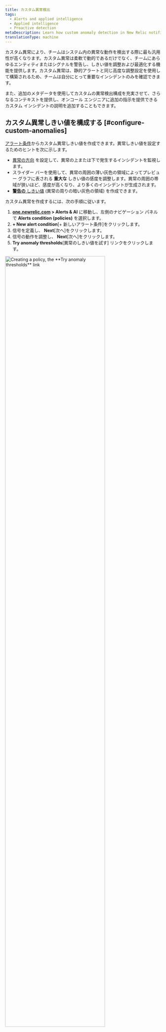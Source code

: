 ```yaml
---
title: カスタム異常検出
tags:
  - Alerts and applied intelligence
  - Applied intelligence
  - Proactive detection
metaDescription: Learn how custom anomaly detection in New Relic notifies you of unusual app behavior.
translationType: machine
---
```







カスタム異常により、チームはシステム内の異常な動作を検出する際に最も汎用性が高くなります。カスタム異常は柔軟で動的であるだけでなく、チームにあらゆるエンティティまたはシグナルを警告し、しきい値を調整および最適化する機能を提供します。カスタム異常は、静的アラートと同じ高度な調整設定を使用して構築されるため、チームは自分にとって重要なインシデントのみを確認できます。

また、追加のメタデータを使用してカスタムの異常検出構成を充実させて、さらなるコンテキストを提供し、オンコール エンジニアに追加の指示を提供できるカスタム インシデントの説明を追加することもできます。

## カスタム異常しきい値を構成する [#configure-custom-anomalies]

[アラート条件](/docs/alerts-applied-intelligence/new-relic-alerts/alert-conditions/create-nrql-alert-conditions/)からカスタム異常しきい値を作成できます。異常しきい値を設定するためのヒントを次に示します。

* [異常の方向](#anomaly-direction) を設定して、異常の上または下で発生するインシデントを監視します。
* スライダー バーを使用して、異常の周囲の薄い灰色の領域によってプレビュー グラフに表される **重大な** しきい値の感度を調整します。異常の周囲の帯域が狭いほど、感度が高くなり、より多くのインシデントが生成されます。
* [**警告の** しきい値](/docs/alerts-applied-intelligence/new-relic-alerts/advanced-alerts/advanced-techniques/set-thresholds-alert-condition/#threshold-levels) (異常の周りの暗い灰色の領域) を作成できます。

カスタム異常を作成するには、次の手順に従います。

1. **[one.newrelic.com](https://one.newrelic.com/all-capabilities) > Alerts & AI** に移動し、左側のナビゲーション パネルで **Alerts condition (policies)** を選択します。
2. **+ New alert condition**\[+ 新しいアラート条件]をクリックします。
3. 信号を定義し、 **Next**\[次へ]をクリックします。
4. 信号の動作を調整し、 **Next**\[次へ]をクリックします。
5. **Try anomaly thresholds**\[異常のしきい値を試す] リンクをクリックします。

<img
  width="80%;"
  title="Creating a policy, the **Try anomaly thresholds** link"
  alt="Creating a policy, the **Try anomaly thresholds** link"
  src={alertsTryAnomalyThresholds}
/>

6. しきい値タイプとして「異常」を選択した後、1 つ以上のしきい値の設定を構成する必要があります。異常検出は、以前のアクティビティに基づいて、次のデータ ポイントがどうなるかを予測します。カスタム異常検出のしきい値は、シグナル値が予測された値から離れている標準偏差の数です。

   しきい値を構成するには、次のことを行う必要があります。

   * 「しきい値の方向」を上、下、または両方に設定します。これは、信号値 (クエリの出力) が予測値を上回っている場合、予測値を下回っている場合、またはそのいずれかである場合にのみ、インシデントを作成することを意味します。

     このフィールドは、指定された期間中のデータ ポイントの数がしきい値外でなければならないことを示します。 オプションは 、**for at least**\[少なくとも] と **at least once in**\[少なくとも一度]です。 **for at least**\[少なくとも] を選択すると 、インシデントが開かれる前に、指定された期間、シグナルのすべてのデータ ポイントがしきい値の範囲外にある必要があります。 インシデントをクローズするには、逆が成り立つ必要があります。 オプション **at least once in**\[少なくとも一度]とは、 信号のデータ ポイントのいずれかがしきい値を超えるとすぐに、インシデントが開始されることを意味します。 このオプションを使用すると、インシデントをいつオープンするかを決定する際に、期間は関係ありません。 ただし、これはインシデントのクローズに関連しています。 シグナルのすべてのデータ ポイントは、指定された期間、しきい値内にある必要があります

   * 「しきい値期間」を設定します。これは、インシデントが開かれる前にシグナル値がしきい値外に留まらなければならない時間と考えてください。逆に、インシデントがクローズされるためにシグナルがしきい値内にある必要がある時間でもあります。

     このフィールドは、上記の期間に対応します。これは、信号が定義されているしきい値に違反している必要がある長さです。これは、実際のしきい値期間です。

   * 「しきい値レベル」を設定します。カスタム異常検出の場合、これはシグナルのデータ ポイントが予測した値からの標準偏差の数です。

<img
  width="80%;"
  title="Set anomaly thresholds"
  alt="Set anomaly thresholds"
  src={alertsSetAnomalyThresholds}
/>

7. **Next**\[次へ]をクリックします。
8. アラート条件の詳細を追加し、 **Save condition**\[条件を保存]をクリックします。

## マルチシグナル条件のしきい値の設定 (ファセット クエリ) [#faceted-queries]

手順 1 でクエリをどのように定義したかによっては、アラート条件が 1 つだけでなく、多くのシグナルを監視している場合があります。NRQL を使用する場合、これらのクエリは [`FACET` 句](/docs/query-your-data/nrql-new-relic-query-language/get-started/nrql-syntax-clauses-functions/#sel-facet)を使用します。1 つのアラート条件で監視できるシグナルの最大数は 5,000 です。指定したしきい値設定は、この条件によって監視されるすべての信号に同じように適用されます。各信号は個別に監視および評価されますが、設定はすべての信号に一貫して適用されます。プレビュー チャートには最大 500 個のシグナルのみが表示されます。ただし、チャートに複数のシグナルが表示されている場合、予測シグナルとしきい値バンドは表示されません。理想的なしきい値を決定する際にその情報を表示するには、凡例から時系列シグナルの 1 つを選択して、グラフを 1 つの時系列にフィルター処理します。

<img
  title="Faceted anomalies"
  alt="A screenshot depicting faceted anomalies"
  src={alertsFacetedAnomalies}
/>

<img
  title="Configured faceted anomalies"
  alt="A screenshot depicting a deeper dive into facted anomalies "
  src={alertsFacetedAnomaliesTwo}
/>

## 異常の方向: 上限または下限の範囲を選択します [#anomaly-direction]

予測値を上回る (「上限」) か、予測値を下回る (「下限」) か、または上回るか下回るかを条件で検索するかどうかを選択できます。これらは、予測方向セレクターで選択します。

使用例：

* エラー率のようなデータ ソースには上限設定を使用する場合があります。これは、通常、データ ソースが上昇する場合のみ考慮し、下降する場合は考慮しないためです。
* スループットのようなデータ ソースには \[下限] 設定を使用できます。これは、突然の上昇変動が非常に一般的であるためですが、突然の大幅な下降は問題を示している可能性があるためです。

以下に、それぞれの異常方向の設定で、データの大きな変動がどのように扱われるかに関する例を示します。赤色の領域はインシデントを表します。

<img
  title="A screenshot of anomaly details in the New Relic UI"
  alt="A screenshot demonstrating how to select upper and lower ranges for anomalies"
  src={alertsAnomaliesSetUpperandLowerRanges}
/>

## 予測値の計算に関するルール [#anomaly-rules]

予測を計算するアルゴリズムは数学的に複雑です。その予測能力を支配する主要なルールのいくつかを次に示します。

* **データ**の経過時間 最初の作成では、データの可用性と予測の種類に応じて、1 ～ 4 週間のデータを使用して予測が計算されます。作成後、アルゴリズムは長期間にわたる継続的なデータの変動を考慮に入れますが、最近のデータにはより大きな重みが与えられます。短期間しか存在しなかったデータの場合、予測値は大きく変動する可能性が高く、あまり正確ではありません。これは、通常の値と動作を判断するのに十分なデータがないためです。データの履歴が多いほど、予測としきい値がより正確になります。
* **データの一貫**性一貫した範囲内にとどまっている、またはゆっくりと着実に傾向を示すメトリック値の場合、より予測可能な動作は、予測の周りでしきい値が厳しくなることを意味します。より多様で予測不可能なデータは、より緩い (より広い) しきい値を持ちます。
* **定期**的な変動 1 週間よりも短い周期的な変動 (毎週水曜日の午後 1 時の展開や夜間のレポートなど) の場合、予測アルゴリズムはこれらの周期的な変動を探し、それらに適応しようとします。